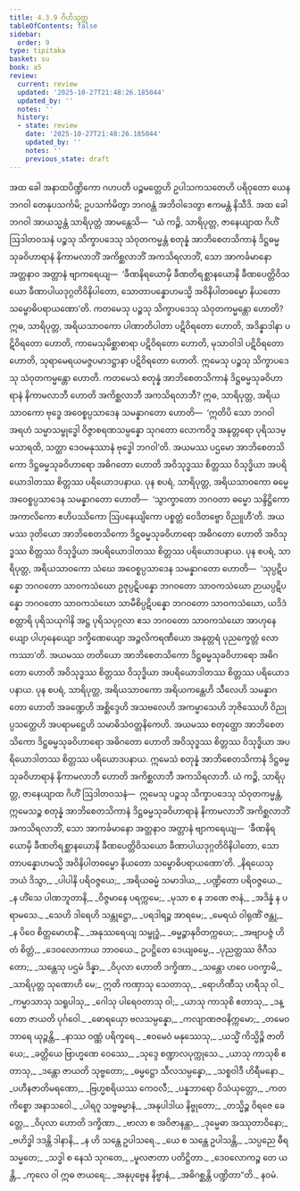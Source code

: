 ```yaml
---
title: 4.3.9 ဂိဟိသုတ္တ
tableOfContents: false
sidebar:
  order: 9
type: tipitaka
basket: su
book: a5
review:
  current: review
  updated: '2025-10-27T21:48:26.185044'
  updated_by: ''
  notes: ''
  history:
  - state: review
    date: '2025-10-27T21:48:26.185044'
    updated_by: ''
    notes: ''
    previous_state: draft
---
```



<ReviewStatus review={frontmatter.review} showDetails={true} />

<HypothesisAnnotation frontmatter={frontmatter} />

<DynamicBreadcrumb />

<Division number="179" book="a5" e="ch" v="16" p="186">

<Paragraph number="1036" book="a5">
အထ ခေါ အနာထပိဏ္ဍိကော ဂဟပတိ ပဉ္စမတ္တေဟိ ဥပါသကသတေဟိ ပရိဝုတော ယေန ဘဂဝါ တေနုပသင်္ကမိ; ဥပသင်္ကမိတွာ ဘဂဝန္တံ အဘိဝါဒေတွာ ဧကမန္တံ နိသီဒိ. အထ ခေါ ဘဂဝါ အာယသ္မန္တံ သာရိပုတ္တံ အာမန္တေသိ—  “ယံ ကဉ္စိ, သာရိပုတ္တ, ဇာနေယျာထ ဂိဟိံ ဩဒါတဝသနံ ပဉ္စသု သိက္ခာပဒေသု သံဝုတကမ္မန္တံ စတုန္နံ အာဘိစေတသိကာနံ ဒိဋ္ဌဓမ္မသုခဝိဟာရာနံ နိကာမလာဘိံ အကိစ္ဆလာဘိံ အကသိရလာဘိံ, သော အာကင်္ခမာနော အတ္တနာဝ အတ္တာနံ ဗျာကရေယျ—  ‘ခီဏနိရယောမှိ ခီဏတိရစ္ဆာနယောနိ ခီဏပေတ္တိဝိသယော ခီဏာပါယဒုဂ္ဂတိဝိနိပါတော, သောတာပန္နောဟမသ္မိ အဝိနိပါတဓမ္မော နိယတော သမ္ဗောဓိပရာယဏော’တိ.
</Paragraph>

<Paragraph number="1037" book="a5">
ကတမေသု ပဉ္စသု သိက္ခာပဒေသု သံဝုတကမ္မန္တော ဟောတိ? ဣဓ, သာရိပုတ္တ, အရိယသာဝကော ပါဏာတိပါတာ ပဋိဝိရတော ဟောတိ, အဒိန္နာဒါနာ ပဋိဝိရတော ဟောတိ, ကာမေသုမိစ္ဆာစာရာ ပဋိဝိရတော ဟောတိ, မုသာဝါဒါ ပဋိဝိရတော ဟောတိ, သုရာမေရယမဇ္ဇပမာဒဋ္ဌာနာ ပဋိဝိရတော ဟောတိ. ဣမေသု ပဉ္စသု သိက္ခာပဒေသု သံဝုတကမ္မန္တော ဟောတိ.
</Paragraph>

<Paragraph number="1038" book="a5">
ကတမေသံ စတုန္နံ အာဘိစေတသိကာနံ ဒိဋ္ဌဓမ္မသုခဝိဟာရာနံ နိကာမလာဘီ ဟောတိ အကိစ္ဆလာဘီ အကသိရလာဘီ? ဣဓ, သာရိပုတ္တ, အရိယသာဝကော ဗုဒ္ဓေ အဝေစ္စပ္ပသာဒေန သမန္နာဂတော ဟောတိ—  ‘ဣတိပိ သော ဘဂဝါ အရဟံ သမ္မာသမ္ဗုဒ္ဓေါ ဝိဇ္ဇာစရဏသမ္ပန္နော သုဂတော လောကဝိဒူ အနုတ္တရော ပုရိသဒမ္မသာရထိ, သတ္ထာ ဒေဝမနုဿာနံ ဗုဒ္ဓေါ ဘဂဝါ’တိ. အယမဿ ပဌမော အာဘိစေတသိကော ဒိဋ္ဌဓမ္မသုခဝိဟာရော အဓိဂတော ဟောတိ အဝိသုဒ္ဓဿ စိတ္တဿ ဝိသုဒ္ဓိယာ အပရိယောဒါတဿ စိတ္တဿ ပရိယောဒပနာယ.
</Paragraph>

<Paragraph number="1039" book="a5">
ပုန စပရံ, သာရိပုတ္တ, အရိယသာဝကော ဓမ္မေ အဝေစ္စပ္ပသာဒေန သမန္နာဂတော ဟောတိ—  ‘သွာက္ခာတော ဘဂဝတာ ဓမ္မော သန္ဒိဋ္ဌိကော အကာလိကော ဧဟိပဿိကော ဩပနေယျိကော ပစ္စတ္တံ ဝေဒိတဗ္ဗော ဝိညူဟီ’တိ. အယမဿ ဒုတိယော အာဘိစေတသိကော ဒိဋ္ဌဓမ္မသုခဝိဟာရော အဓိဂတော ဟောတိ အဝိသုဒ္ဓဿ စိတ္တဿ ဝိသုဒ္ဓိယာ အပရိယောဒါတဿ စိတ္တဿ ပရိယောဒပနာယ.
</Paragraph>

<Paragraph number="1040" book="a5">
ပုန စပရံ, သာရိပုတ္တ, အရိယသာဝကော သံဃေ အဝေစ္စပ္ပသာဒေန သမန္နာဂတော ဟောတိ—  ‘သုပ္ပဋိပန္နော ဘဂဝတော သာဝကသံဃော ဥဇုပ္ပဋိပန္နော ဘဂဝတော သာဝကသံဃော ဉာယပ္ပဋိပန္နော ဘဂဝတော သာဝကသံဃော သာမီစိပ္ပဋိပန္နော ဘဂဝတော သာဝကသံဃော, ယဒိဒံ စတ္တာရိ ပုရိသယုဂါနိ အဋ္ဌ ပုရိသပုဂ္ဂလာ ဧသ ဘဂဝတော သာဝကသံဃော အာဟုနေယျော ပါဟုနေယျော ဒက္ခိဏေယျော အဉ္ဇလိကရဏီယော အနုတ္တရံ ပုညက္ခေတ္တံ လောကဿာ’တိ. အယမဿ တတိယော အာဘိစေတသိကော ဒိဋ္ဌဓမ္မသုခဝိဟာရော အဓိဂတော ဟောတိ အဝိသုဒ္ဓဿ စိတ္တဿ ဝိသုဒ္ဓိယာ အပရိယောဒါတဿ စိတ္တဿ ပရိယောဒပနာယ.
</Paragraph>

<Paragraph number="1041" book="a5">
ပုန စပရံ, သာရိပုတ္တ, အရိယသာဝကော အရိယကန္တေဟိ သီလေဟိ သမန္နာဂတော ဟောတိ အခဏ္ဍေဟိ အစ္ဆိဒ္ဒေဟိ အသဗလေဟိ အကမ္မာသေဟိ ဘုဇိဿေဟိ ဝိညုပ္ပသတ္ထေဟိ အပရာမဋ္ဌေဟိ သမာဓိသံဝတ္တနိကေဟိ. အယမဿ စတုတ္ထော အာဘိစေတသိကော ဒိဋ္ဌဓမ္မသုခဝိဟာရော အဓိဂတော ဟောတိ အဝိသုဒ္ဓဿ စိတ္တဿ ဝိသုဒ္ဓိယာ အပရိယောဒါတဿ စိတ္တဿ ပရိယောဒပနာယ. ဣမေသံ စတုန္နံ အာဘိစေတသိကာနံ ဒိဋ္ဌဓမ္မသုခဝိဟာရာနံ နိကာမလာဘီ ဟောတိ အကိစ္ဆလာဘီ အကသိရလာဘီ.
</Paragraph>

<Paragraph number="1042" book="a5">
ယံ ကဉ္စိ, သာရိပုတ္တ, ဇာနေယျာထ ဂိဟိံ ဩဒါတဝသနံ—  ဣမေသု ပဉ္စသု သိက္ခာပဒေသု သံဝုတကမ္မန္တံ, ဣမေသဉ္စ စတုန္နံ အာဘိစေတသိကာနံ ဒိဋ္ဌဓမ္မသုခဝိဟာရာနံ နိကာမလာဘိံ အကိစ္ဆလာဘိံ အကသိရလာဘိံ, သော အာကင်္ခမာနော အတ္တနာဝ အတ္တာနံ ဗျာကရေယျ—  ‘ခီဏနိရယောမှိ ခီဏတိရစ္ဆာနယောနိ ခီဏပေတ္တိဝိသယော ခီဏာပါယဒုဂ္ဂတိဝိနိပါတော, သောတာပန္နောဟမသ္မိ အဝိနိပါတဓမ္မော နိယတော သမ္ဗောဓိပရာယဏော’တိ.
</Paragraph>

<Paragraph number="1043" type="verses" book="a5">
_နိရယေသု ဘယံ ဒိသွာ,_  
_ပါပါနိ ပရိဝဇ္ဇယေ;_  
_အရိယဓမ္မံ သမာဒါယ,_  
_ပဏ္ဍိတော ပရိဝဇ္ဇယေ._  

</Paragraph>

<Paragraph number="1044" type="verses" book="a5">
_န ဟိံသေ ပါဏဘူတာနိ,_  
_ဝိဇ္ဇမာနေ ပရက္ကမေ;_  
_မုသာ စ န ဘဏေ ဇာနံ,_  
_အဒိန္နံ န ပရာမသေ._  

</Paragraph>

<Paragraph number="1045" type="verses" book="a5">
_သေဟိ ဒါရေဟိ သန္တုဋ္ဌော,_  
_ပရဒါရဉ္စ အာရမေ;_  
_မေရယံ ဝါရုဏိံ ဇန္တု,_  
_န ပိဝေ စိတ္တမောဟနိံ._  

</Paragraph>

<Paragraph number="1046" type="verses" book="a5">
_အနုဿရေယျ သမ္ဗုဒ္ဓံ,_  
_ဓမ္မဉ္စာနုဝိတက္ကယေ;_  
_အဗျာပဇ္ဇံ ဟိတံ စိတ္တံ,_  
_ဒေဝလောကာယ ဘာဝယေ._  

</Paragraph>

<Paragraph number="1047" type="verses" book="a5">
ဥပဋ္ဌိတေ ဒေယျဓမ္မေ,_  
_ပုညတ္ထဿ ဇိဂီသတော;_  
_သန္တေသု ပဌမံ ဒိန္နာ,_  
_ဝိပုလာ ဟောတိ ဒက္ခိဏာ._  

</Paragraph>

<Paragraph number="1048" type="verses" book="a5">
_သန္တော ဟဝေ ပဝက္ခာမိ,_  
_သာရိပုတ္တ သုဏောဟိ မေ;_  
ဣတိ ကဏှာသု သေတာသု,_  
_ရောဟိဏီသု ဟရီသု ဝါ._  

</Paragraph>

<Paragraph number="1049" type="verses" book="a5">
_ကမ္မာသာသု သရူပါသု,_  
_ဂေါသု ပါရေဝတာသု ဝါ;_  
_ယာသု ကာသုစိ ဧတာသု,_  
_ဒန္တော ဇာယတိ ပုင်္ဂဝေါ._  

</Paragraph>

<Paragraph number="1050" type="verses" book="a5">
_ဓောရယှော ဗလသမ္ပန္နော,_  
_ကလျာဏဇဝနိက္ကမော;_  
_တမေဝ ဘာရေ ယုဉ္ဇန္တိ,_  
_နာဿ ဝဏ္ဏံ ပရိက္ခရေ._  

</Paragraph>

<Paragraph number="1051" type="verses" book="a5">
_ဧဝမေဝံ မနုဿေသု,_  
_ယသ္မိံ ကိသ္မိဉ္စိ ဇာတိယေ;_  
_ခတ္တိယေ ဗြာဟ္မဏေ ဝေဿေ,_  
_သုဒ္ဒေ စဏ္ဍာလပုက္ကုသေ._  

</Paragraph>

<Paragraph number="1052" type="verses" book="a5">
_ယာသု ကာသုစိ ဧတာသု,_  
_ဒန္တော ဇာယတိ သုဗ္ဗတော;_  
_ဓမ္မဋ္ဌော သီလသမ္ပန္နော,_  
_သစ္စဝါဒီ ဟိရီမနော._  

</Paragraph>

<Paragraph number="1053" type="verses" book="a5">
_ပဟီနဇာတိမရဏော,_  
_ဗြဟ္မစရိယဿ ကေဝလီ;_  
_ပန္နဘာရော ဝိသံယုတ္တော,_  
_ကတကိစ္စော အနာသဝေါ._  

</Paragraph>

<Paragraph number="1054" type="verses" book="a5">
_ပါရဂူ သဗ္ဗဓမ္မာနံ,_  
_အနုပါဒါယ နိဗ္ဗုတော;_  
_တသ္မိဉ္စ ဝိရဇေ ခေတ္တေ,_  
_ဝိပုလာ ဟောတိ ဒက္ခိဏာ._  

</Paragraph>

<Paragraph number="1055" type="verses" book="a5">
_ဗာလာ စ အဝိဇာနန္တာ,_  
_ဒုမ္မေဓာ အဿုတာဝိနော;_  
_ဗဟိဒ္ဓါ ဒဒန္တိ ဒါနာနိ,_  
_န ဟိ သန္တေ ဥပါသရေ._  

</Paragraph>

<Paragraph number="1056" type="verses" book="a5">
_ယေ စ သန္တေ ဥပါသန္တိ,_  
_သပ္ပညေ ဓီရသမ္မတေ;_  
_သဒ္ဓါ စ နေသံ သုဂတေ,_  
_မူလဇာတာ ပတိဋ္ဌိတာ._  

</Paragraph>

<Paragraph number="1057" type="verses" book="a5">
_ဒေဝလောကဉ္စ တေ ယန္တိ,_  
_ကုလေ ဝါ ဣဓ ဇာယရေ;_  
_အနုပုဗ္ဗေန နိဗ္ဗာနံ,_  
_အဓိဂစ္ဆန္တိ ပဏ္ဍိတာ”တိ._  


</Paragraph>
</Division>

<Paragraph number="1058" type="center" book="a5">
နဝမံ.
</Paragraph>